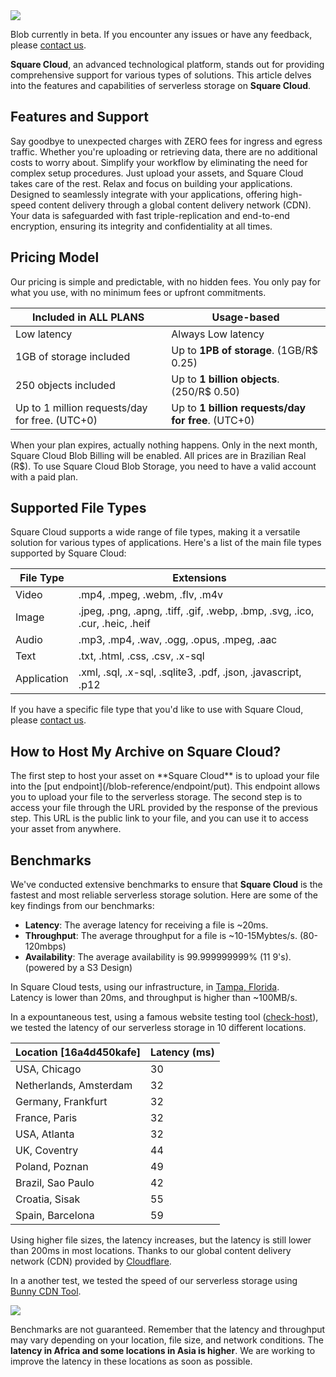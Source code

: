 <img src="/images/services/blob.png" />

<Note>Blob currently in beta. If you encounter any issues or have any feedback, please [contact us](/contact).</Note>

**Square Cloud**, an advanced technological platform, stands out for providing comprehensive support for various types of solutions. This article delves into the features and capabilities of serverless storage on **Square Cloud**.

## Features and Support

<CardGroup cols={2}>
  <Card title="No Ingress or Egress Fees" icon="money-bill">
    Say goodbye to unexpected charges with ZERO fees for ingress and egress traffic. Whether you're uploading or retrieving data, there are no additional costs to worry about.
  </Card>

  <Card title="Zero Management Overhead" icon="server">
    Simplify your workflow by eliminating the need for complex setup procedures. Just upload your assets, and Square Cloud takes care of the rest. Relax and focus on building your applications.
  </Card>

  <Card title="Built for Modern Application" icon="terminal">
    Designed to seamlessly integrate with your applications, offering high-speed content delivery through a global content delivery network (CDN).
  </Card>

  <Card title="Redundant Storage" icon="box">
    Your data is safeguarded with fast triple-replication and end-to-end encryption, ensuring its integrity and confidentiality at all times.
  </Card>
</CardGroup>

## Pricing Model

Our pricing is simple and predictable, with no hidden fees. You only pay for what you use, with no minimum fees or upfront commitments.

| Included in ALL PLANS                            | **Usage-based**                                     |
|--------------------------------------------------|-----------------------------------------------------|
| Low latency                                      | Always Low latency                                  |
| 1GB of storage included                          | Up to **1PB of storage**. (1GB/R$ 0.25)             |
| 250 objects included                             | Up to **1 billion objects**. (250/R$ 0.50)          |
| Up to 1 million requests/day for free. (UTC+0)   | Up to **1 billion requests/day for free**. (UTC+0)  |

<Info>When your plan expires, actually nothing happens. Only in the next month, Square Cloud Blob Billing will be enabled.</Info>
<Warning>All prices are in Brazilian Real (R$). To use Square Cloud Blob Storage, you need to have a valid account with a paid plan.</Warning>

## Supported File Types

Square Cloud supports a wide range of file types, making it a versatile solution for various types of applications. Here's a list of the main file types supported by Square Cloud:

| File Type   | Extensions                                                                   |
|-------------|------------------------------------------------------------------------------|
| Video       | .mp4, .mpeg, .webm, .flv, .m4v                                               |
| Image       | .jpeg, .png, .apng, .tiff, .gif, .webp, .bmp, .svg, .ico, .cur, .heic, .heif |
| Audio       | .mp3, .mp4, .wav, .ogg, .opus, .mpeg, .aac                                   |
| Text        | .txt, .html, .css, .csv, .x-sql                                              |
| Application | .xml, .sql, .x-sql, .sqlite3, .pdf, .json, .javascript, .p12                 |

<Note> If you have a specific file type that you'd like to use with Square Cloud, please [contact us](/contact).</Note>

## How to Host My Archive on Square Cloud?

<Steps>
  <Step title="Initial Setup" icon="file">
    The first step to host your asset on **Square Cloud** is to upload your file into the [put endpoint](/blob-reference/endpoint/put). This endpoint allows you to upload your file to the serverless storage.
  </Step>

  <Step title="Access URL" icon="globe">
    The second step is to access your file through the URL provided by the response of the previous step. This URL is the public link to your file, and you can use it to access your asset from anywhere.
  </Step>
</Steps>

## Benchmarks

We've conducted extensive benchmarks to ensure that **Square Cloud** is the fastest and most reliable serverless storage solution. Here are some of the key findings from our benchmarks:

* **Latency**: The average latency for receiving a file is ~20ms.
* **Throughput**: The average throughput for a file is ~10-15Mybtes/s. (80-120mbps)
* **Availability**: The average availability is 99.999999999% (11 9's). (powered by a S3 Design)

In Square Cloud tests, using our infrastructure, in [Tampa, Florida](/platform/overview#our-secure-infrastructure).<br />
Latency is lower than 20ms, and throughput is higher than ~100MB/s.

In a expountaneous test, using a famous website testing tool ([check-host](https://check-host.net/check-report/16a4d450kafe)), we tested the latency of our serverless storage in 10 different locations.

| Location \[16a4d450kafe] | Latency (ms) |
|-------------------------|--------------|
| USA, Chicago			  | 30		     |
| Netherlands, Amsterdam  | 32	  		 |
| Germany, Frankfurt	  | 32		 	 |
| France, Paris			  | 32			 |
| USA, Atlanta			  | 32			 |
| UK, Coventry			  | 44	 		 |
| Poland, Poznan		  | 49			 |
| Brazil, Sao Paulo		  | 42			 |
| Croatia, Sisak		  | 55	 		 |
| Spain, Barcelona		  | 59			 |

Using higher file sizes, the latency increases, but the latency is still lower than 200ms in most locations. Thanks to our global content delivery network (CDN) provided by [Cloudflare](https://www.cloudflare.com/).

In a another test, we tested the speed of our serverless storage using [Bunny CDN Tool](https://bunny.net/).

<Frame>
  <img src="/images/services/blob-speed.png" style={{ borderRadius: "0.5rem" }} />
</Frame>

<br />

<Info>Benchmarks are not guaranteed. Remember that the latency and throughput may vary depending on your location, file size, and network conditions.</Info>
<Warning>The **latency in Africa and some locations in Asia is higher**. We are working to improve the latency in these locations as soon as possible.</Warning>
